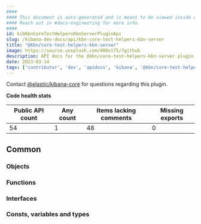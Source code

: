 ```yaml
---
####
#### This document is auto-generated and is meant to be viewed inside our experimental, new docs system.
#### Reach out in #docs-engineering for more info.
####
id: kibKbnCoreTestHelpersKbnServerPluginApi
slug: /kibana-dev-docs/api/kbn-core-test-helpers-kbn-server
title: "@kbn/core-test-helpers-kbn-server"
image: https://source.unsplash.com/400x175/?github
description: API docs for the @kbn/core-test-helpers-kbn-server plugin
date: 2023-03-14
tags: ['contributor', 'dev', 'apidocs', 'kibana', '@kbn/core-test-helpers-kbn-server']
---
```




Contact [@elastic/kibana-core](https://github.com/orgs/elastic/teams/kibana-core) for questions regarding this plugin.

**Code health stats**

| Public API count  | Any count | Items lacking comments | Missing exports |
|-------------------|-----------|------------------------|-----------------|
| 54 | 1 | 48 | 0 |

## Common

### Objects
<DocDefinitionList data={kbnCoreTestHelpersKbnServerObj.common.objects}/>

### Functions
<DocDefinitionList data={kbnCoreTestHelpersKbnServerObj.common.functions}/>

### Interfaces
<DocDefinitionList data={kbnCoreTestHelpersKbnServerObj.common.interfaces}/>

### Consts, variables and types
<DocDefinitionList data={kbnCoreTestHelpersKbnServerObj.common.misc}/>

